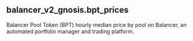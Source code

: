 ## balancer_v2_gnosis.bpt_prices 
Balancer Pool Token (BPT) hourly median price by pool on Balancer, an automated portfolio manager and trading platform.


<ParamField path="blockchain">

</ParamField>
<ParamField path="day">

</ParamField>
<ParamField path="version">

</ParamField>
<ParamField path="decimals">

</ParamField>
<ParamField path="contract_address">

</ParamField>
<ParamField path="bpt_price">

</ParamField>
